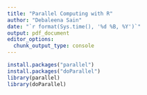 ```yaml
---
title: "Parallel Computing with R"
author: "Debaleena Sain"
date: "`r format(Sys.time(), '%d %B, %Y')`"
output: pdf_document
editor_options: 
  chunk_output_type: console
---
```


```r
install.packages("parallel")
install.packages("doParallel")
library(parallel)
library(doParallel)



```
